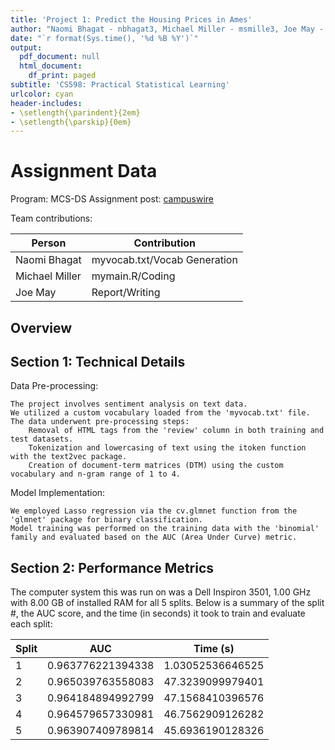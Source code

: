 ```yaml
---
title: 'Project 1: Predict the Housing Prices in Ames'
author: "Naomi Bhagat - nbhagat3, Michael Miller - msmille3, Joe May - jemay3"
date: "`r format(Sys.time(), '%d %B %Y')`"
output:
  pdf_document: null
  html_document:
    df_print: paged
subtitle: 'CS598: Practical Statistical Learning'
urlcolor: cyan
header-includes:
- \setlength{\parindent}{2em}
- \setlength{\parskip}{0em}
---
```


# Assignment Data

Program: MCS-DS
Assignment post: [campuswire](https://campuswire.com/c/G06C55090/feed/193)


Team contributions:

| Person         | Contribution                                |
|----------------|---------------------------------------------|
| Naomi Bhagat   | myvocab.txt/Vocab Generation                |
| Michael Miller | mymain.R/Coding                             |
| Joe May        | Report/Writing                              |

## Overview

## Section 1: Technical Details

Data Pre-processing:

    The project involves sentiment analysis on text data.
    We utilized a custom vocabulary loaded from the 'myvocab.txt' file.
    The data underwent pre-processing steps:
        Removal of HTML tags from the 'review' column in both training and test datasets.
        Tokenization and lowercasing of text using the itoken function with the text2vec package.
        Creation of document-term matrices (DTM) using the custom vocabulary and n-gram range of 1 to 4.

Model Implementation:

    We employed Lasso regression via the cv.glmnet function from the 'glmnet' package for binary classification.
    Model training was performed on the training data with the 'binomial' family and evaluated based on the AUC (Area Under Curve) metric.
    
## Section 2: Performance Metrics

The computer system this was run on was a Dell Inspiron 3501, 1.00 GHz with 8.00 GB of installed RAM for all 5 splits. Below is a summary of the split #, the AUC score, and the time (in seconds) it took to train and evaluate each split:

        
| Split	| AUC               | Time (s)          | 
|-------|-------------------|-------------------|
| 1	    | 0.963776221394338 | 1.03052536646525  |
| 2	    | 0.965039763558083 | 47.3239099979401  |
| 3	    | 0.964184894992799 | 47.1568410396576  |
| 4	    | 0.964579657330981 | 46.7562909126282  |
| 5	    | 0.963907409789814 | 45.6936190128326  |


